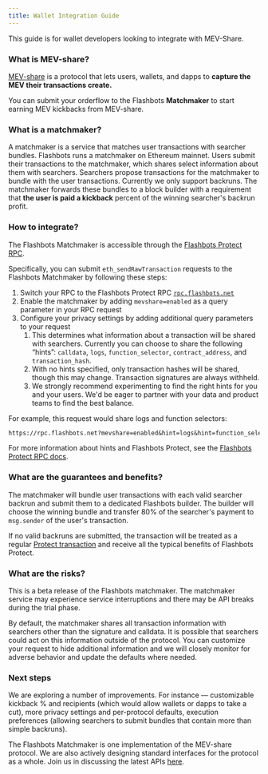 ```yaml
---
title: Wallet Integration Guide
---
```


This guide is for wallet developers looking to integrate with MEV-Share.

### What is MEV-share?

[MEV-share](https://collective.flashbots.net/t/mev-share-programmably-private-orderflow-to-share-mev-with-users/1264) is a protocol that lets users, wallets, and dapps to **capture the MEV their transactions create.**

You can submit your orderflow to the Flashbots **Matchmaker** to start earning MEV kickbacks from MEV-share.

### What is a matchmaker?

A matchmaker is a service that matches user transactions with searcher bundles. Flashbots runs a matchmaker on Ethereum mainnet. Users submit their transactions to the matchmaker, which shares select information about them with searchers. Searchers propose transactions for the matchmaker to bundle with the user transactions. Currently we only support backruns. The matchmaker forwards these bundles to a block builder with a requirement that **the user is paid a kickback** percent of the winning searcher's backrun profit.

### How to integrate?

The Flashbots Matchmaker is accessible through the [Flashbots Protect RPC](/flashbots-protect/rpc/mev-share).

Specifically, you can submit `eth_sendRawTransaction` requests to the Flashbots Matchmaker by following these steps:

1. Switch your RPC to the Flashbots Protect RPC [`rpc.flashbots.net`](https://rpc.flashbots.net/)
2. Enable the matchmaker by adding `mevshare=enabled` as a query parameter in your RPC request
3. Configure your privacy settings by adding additional query parameters to your request
    1. This determines what information about a transaction will be shared with searchers. Currently you can choose to share the following “hints”: `calldata`, `logs`, `function_selector`, `contract_address`, and `transaction_hash`.
    2. With no hints specified, only transaction hashes will be shared, though this may change. Transaction signatures are always withheld.
    3. We strongly recommend experimenting to find the right hints for you and your users. We'd be eager to partner with your data and product teams to find the best balance.

For example, this request would share logs and function selectors:

```txt
https://rpc.flashbots.net?mevshare=enabled&hint=logs&hint=function_selector
```

For more information about hints and Flashbots Protect, see the [Flashbots Protect RPC docs](/flashbots-protect/rpc/mev-share).

### What are the guarantees and benefits?

The matchmaker will bundle user transactions with each valid searcher backrun and submit them to a dedicated Flashbots builder. The builder will choose the winning bundle and transfer 80% of the searcher's payment to `msg.sender` of the user's transaction.

If no valid backruns are submitted, the transaction will be treated as a regular [Protect transaction](https://docs.flashbots.net/flashbots-protect/rpc/quick-start) and receive all the typical benefits of Flashbots Protect.

### What are the risks?

This is a beta release of the Flashbots matchmaker. The matchmaker service may experience service interruptions and there may be API breaks during the trial phase.

By default, the matchmaker shares all transaction information with searchers other than the signature and calldata. It is possible that searchers could act on this information outside of the protocol. You can customize your request to hide additional information and we will closely monitor for adverse behavior and update the defaults where needed.

### Next steps

We are exploring a number of improvements. For instance — customizable kickback % and recipients (which would allow wallets or dapps to take a cut), more privacy settings and per-protocol defaults, execution preferences (allowing searchers to submit bundles that contain more than simple backruns).

The Flashbots Matchmaker is one implementation of the MEV-share protocol. We are also actively designing standard interfaces for the protocol as a whole. Join us in discussing the latest APIs [here](https://github.com/flashbots/mev-share).

